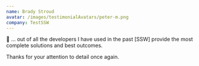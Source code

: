 ```yaml
---
name: Brady Stroud
avatar: /images/testimonialAvatars/peter-m.png
company: TestSSW
---
```


👏 ... out of all the developers I have used in the past \[SSW] provide the most complete solutions and best outcomes.&#x20;

Thanks for your attention to detail once again.
